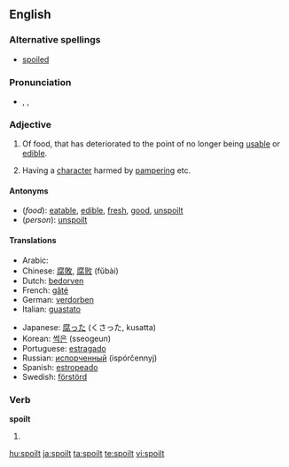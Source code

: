 ==English==

===Alternative spellings===
* [[spoiled]]

===Pronunciation===
* {{enPR|spoilt}}, {{IPA|/spɔɪlt/}}, {{SAMPA|/spOIlt/}}

===Adjective===
{{en-adj}}

# Of food, that has deteriorated to the point of no longer being [[usable]] or [[edible]].
# {{context|of a person}} Having a [[character]] harmed by [[pamper]]ing etc.

====Antonyms====
* (''food''): [[eatable]], [[edible]], [[fresh]], [[good]], [[unspoilt]]
* (''person''): [[unspoilt]]

====Translations====
{{top}}
* Arabic: {{Arab|[[مدلل]]}} {{unicode|(mudállal)}}
* Chinese: [[腐敗]], [[腐败]] (fǔbài)
* Dutch: [[bedorven]]
* French: [[gâté]]
* German: [[verdorben]]
* Italian: [[guastato]]
{{mid}}
* Japanese: [[腐った]] (くさった, kusatta)
* Korean: [[썩은]] (sseogeun)
* Portuguese: [[estragado]]
* Russian: [[испорченный]] (ispórčennyj)
* Spanish: [[estropeado]]
* Swedish: [[förstörd]]
{{bottom}}

===Verb===
'''spoilt'''

# {{past of|[[spoil]]}}

[[hu:spoilt]]
[[ja:spoilt]]
[[ta:spoilt]]
[[te:spoilt]]
[[vi:spoilt]]
